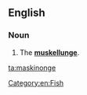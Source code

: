 ==English==
{{wikipedia|muskellunge}}

===Noun===
{{en-noun|maskinonge|maskinonges}}

# The '''[[muskellunge]]'''.

[[Category:en:Fish]]

[[ta:maskinonge]]